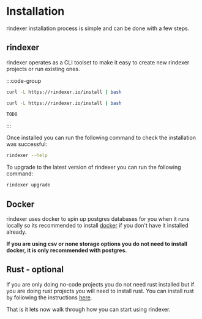 # Installation

rindexer installation process is simple and can be done with a few steps.

## rindexer

rindexer operates as a CLI toolset to make it easy to create new rindexer projects or run existing ones.

:::code-group

```bash [macOS]
curl -L https://rindexer.io/install | bash
```

```bash [linux]
curl -L https://rindexer.io/install | bash
```

```bash [windows]
TODO
```

:::

Once installed you can run the following command to check the installation was successful:

```bash
rindexer --help
```

To upgrade to the latest version of rindexer you can run the following command:

```bash
rindexer upgrade
```

## Docker

rindexer uses docker to spin up postgres databases for you when it runs locally so its recommended to install [docker](https://www.docker.com/products/docker-desktop/)
if you don't have it installed already.

**If you are using csv or none storage options you do not need to install docker, it is only recommended with postgres.**

## Rust - optional

If you are only doing no-code projects you do not need rust installed but if you are doing rust projects you will need to install rust.
You can install rust by following the instructions [here](https://www.rust-lang.org/tools/install).

That is it lets now walk through how you can start using rindexer.